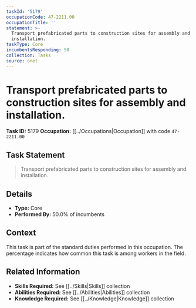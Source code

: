 ```yaml
---
taskId: '5179'
occupationCode: 47-2211.00
occupationTitle: ''
statement: >-
  Transport prefabricated parts to construction sites for assembly and
  installation.
taskType: Core
incumbentsResponding: 50
collection: Tasks
source: onet
---
```

# Transport prefabricated parts to construction sites for assembly and installation.

**Task ID:** 5179
**Occupation:** [[../Occupations|Occupation]] with code `47-2211.00`

## Task Statement

> Transport prefabricated parts to construction sites for assembly and installation.

## Details

- **Type:** Core
- **Performed By:** 50.0% of incumbents

## Context

This task is part of the standard duties performed in this occupation. The percentage indicates how common this task is among workers in the field.

## Related Information

- **Skills Required:** See [[../Skills|Skills]] collection
- **Abilities Required:** See [[../Abilities|Abilities]] collection
- **Knowledge Required:** See [[../Knowledge|Knowledge]] collection
